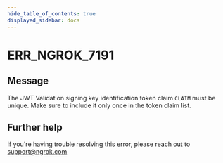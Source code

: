 ```yaml
---
hide_table_of_contents: true
displayed_sidebar: docs
---
```



# ERR_NGROK_7191

## Message

The JWT Validation signing key identification token claim `CLAIM` must be unique. Make sure to include it only once in the token claim list.

<ErrorDetails error="err_ngrok_7191" />

## Further help

If you're having trouble resolving this error, please reach out to [support@ngrok.com](mailto:support@ngrok.com?subject=Help%20with%20ERR_NGROK_7191)
